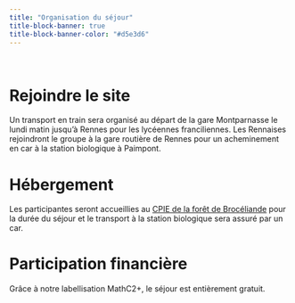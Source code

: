 ```yaml
---
title: "Organisation du séjour"
title-block-banner: true
title-block-banner-color: "#d5e3d6"
---
```


```{=html}
<style>

#title-block-header {
  margin-block-end: 10rem;
  position: relative;
  margin-top: -1px;
  height: 75px;
  text-align: right;
  padding-bottom: 1erm;
}

.quarto-title-banner {
  margin-block-end: 10rem;
  position: relative;
  margin-top: -30px;
  height: 85%;
  background-image: url('_images/sb_paimpont_crop.jpeg');
  background-repeat: no-repeat;

}

.p{
margin-top: 10px; /* An absolute length */
}

</style>
```
           

</p>




# Rejoindre le site

  Un transport en train sera organisé au départ de la gare Montparnasse le lundi matin jusqu'à Rennes pour les lycéennes franciliennes. Les Rennaises rejoindront le groupe à la gare routière de Rennes pour un acheminement en car à la station biologique à Paimpont.

# Hébergement

Les participantes seront accueillies au [CPIE de la forêt de Brocéliande ](https://www.cpie-broceliande.fr/) pour la durée du séjour et le transport à la station biologique sera assuré par un car.


# Participation financière

Grâce à notre labellisation MathC2+, le séjour est entièrement gratuit. 
